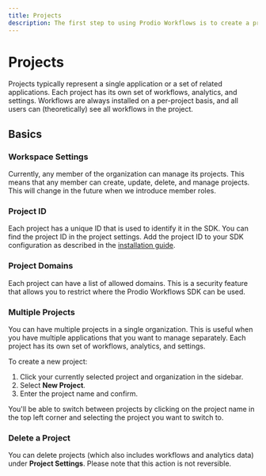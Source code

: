 ```yaml
---
title: Projects
description: The first step to using Prodio Workflows is to create a project for your organization.
---
```


# Projects

Projects typically represent a single application or a set of related applications. Each project has its own set of workflows, analytics, and settings. Workflows are always installed on a per-project basis, and all users can (theoretically) see all workflows in the project.



## Basics

### Workspace Settings

Currently, any member of the organization can manage its projects. This means that any member can create, update, delete, and manage projects. This will change in the future when we introduce member roles.

### Project ID

Each project has a unique ID that is used to identify it in the SDK. You can find the project ID in the project settings. Add the project ID to your SDK configuration as described in the [installation guide](/getting-started/install-workflows).

### Project Domains

Each project can have a list of allowed domains. This is a security feature that allows you to restrict where the Prodio Workflows SDK can be used.


### Multiple Projects

You can have multiple projects in a single organization. This is useful when you have multiple applications that you want to manage separately. Each project has its own set of workflows, analytics, and settings.

To create a new project:

1. Click your currently selected project and organization in the sidebar.
2. Select **New Project**.
3. Enter the project name and confirm.

You'll be able to switch between projects by clicking on the project name in the top left corner and selecting the project you want to switch to.

### Delete a Project

You can delete projects (which also includes workflows and analytics data) under **Project Settings**. Please note that this action is not reversible.
